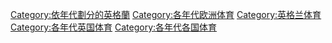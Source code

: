 [[Category:依年代劃分的英格蘭|Category:依年代劃分的英格蘭]]
[[Category:各年代欧洲体育|Category:各年代欧洲体育]]
[[Category:英格兰体育|Category:英格兰体育]]
[[Category:各年代英国体育|Category:各年代英国体育]]
[[Category:各年代各国体育|Category:各年代各国体育]]